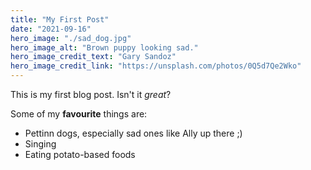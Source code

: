 ```yaml
---
title: "My First Post"
date: "2021-09-16"
hero_image: "./sad_dog.jpg"
hero_image_alt: "Brown puppy looking sad."
hero_image_credit_text: "Gary Sandoz"
hero_image_credit_link: "https://unsplash.com/photos/0Q5d7Qe2Wko"
---
```


This is my first blog post. Isn't it *great*?

Some of my **favourite** things are:

* Pettinn dogs, especially sad ones like Ally up there ;)
* Singing
* Eating potato-based foods
